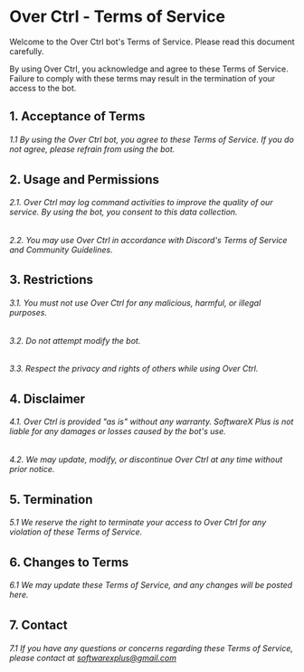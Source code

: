 # Over Ctrl - Terms of Service

Welcome to the Over Ctrl bot's Terms of Service. Please read this document carefully.

By using Over Ctrl, you acknowledge and agree to these Terms of Service. Failure to comply with these terms may result in the termination of your access to the bot.

## 1. Acceptance of Terms

###### 1.1 By using the Over Ctrl bot, you agree to these Terms of Service. If you do not agree, please refrain from using the bot.

## 2. Usage and Permissions

###### 2.1. Over Ctrl may log command activities to improve the quality of our service. By using the bot, you consent to this data collection.

###### 2.2. You may use Over Ctrl in accordance with Discord's Terms of Service and Community Guidelines.

## 3. Restrictions

###### 3.1. You must not use Over Ctrl for any malicious, harmful, or illegal purposes.

###### 3.2. Do not attempt modify the bot.

###### 3.3. Respect the privacy and rights of others while using Over Ctrl.

## 4. Disclaimer

###### 4.1. Over Ctrl is provided "as is" without any warranty. SoftwareX Plus is not liable for any damages or losses caused by the bot's use.

###### 4.2. We may update, modify, or discontinue Over Ctrl at any time without prior notice.

## 5. Termination

###### 5.1 We reserve the right to terminate your access to Over Ctrl for any violation of these Terms of Service.

## 6. Changes to Terms

###### 6.1 We may update these Terms of Service, and any changes will be posted here.

## 7. Contact

###### 7.1 If you have any questions or concerns regarding these Terms of Service, please contact at softwarexplus@gmail.com
